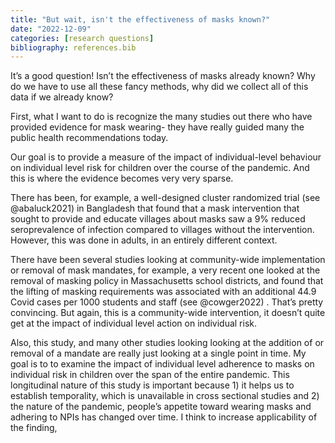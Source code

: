 ```yaml
---
title: "But wait, isn't the effectiveness of masks known?"
date: "2022-12-09"
categories: [research questions]
bibliography: references.bib
---
```


It's a good question! Isn't the effectiveness of masks already known? Why do we have to use all these fancy methods, why did we collect all of this data if we already know?

First, what I want to do is recognize the many studies out there who have provided evidence for mask wearing- they have really guided many the public health recommendations today.

Our goal is to provide a measure of the impact of individual-level behaviour on individual level risk for children over the course of the pandemic. And this is where the evidence becomes very very sparse.

There has been, for example, a well-designed cluster randomized trial (see @abaluck2021) in Bangladesh that found that a mask intervention that sought to provide and educate villages about masks saw a 9% reduced seroprevalence of infection compared to villages without the intervention. However, this was done in adults, in an entirely different context.

There have been several studies looking at community-wide implementation or removal of mask mandates, for example, a very recent one looked at the removal of masking policy in Massachusetts school districts, and found that the lifting of masking requirements was associated with an additional 44.9 Covid cases per 1000 students and staff (see @cowger2022) . That's pretty convincing. But again, this is a community-wide intervention, it doesn't quite get at the impact of individual level action on individual risk.

Also, this study, and many other studies looking looking at the addition of or removal of a mandate are really just looking at a single point in time. My goal is to to examine the impact of individual level adherence to masks on individual risk in children over the span of the entire pandemic. This longitudinal nature of this study is important because 1) it helps us to establish temporality, which is unavailable in cross sectional studies and 2) the nature of the pandemic, people's appetite toward wearing masks and adhering to NPIs has changed over time. I think to increase applicability of the finding,
